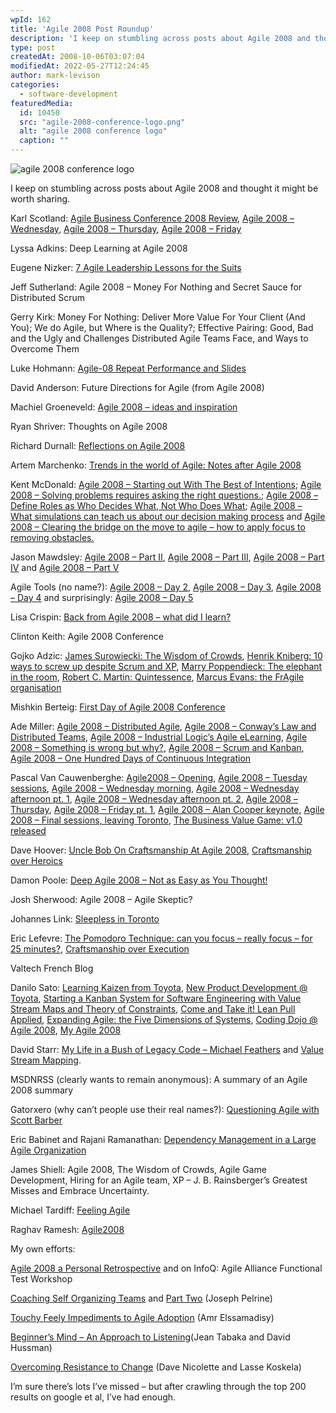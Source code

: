 ```yaml
---
wpId: 162
title: 'Agile 2008 Post Roundup'
description: 'I keep on stumbling across posts about Agile 2008 and thought it might be worth sharing. Karl Scotland: Agile Business Conference 2008 Review, Agile 2008 – Wednesday, Agile 2008 – Thursday, Agile 2008 – Friday Lyssa Adkins: Deep Learning at Agile 2008 Eugene Nizker: 7 Agile Leadership Lessons for the Suits Jeff Sutherland: Agile 2008 ...'
type: post
createdAt: 2008-10-06T03:07:04
modifiedAt: 2022-05-27T12:24:45
author: mark-levison
categories:
  - software-development
featuredMedia:
  id: 10450
  src: "agile-2008-conference-logo.png"
  alt: "agile 2008 conference logo"
  caption: ""
---
```



![agile 2008 conference logo](agile-2008-conference-logo.png)

I keep on stumbling across posts about Agile 2008 and thought it might be worth sharing.

Karl Scotland: [Agile Business Conference 2008 Review](https://availagility.wordpress.com/2008/09/26/agile-business-conference-2008-review/), [Agile 2008 – Wednesday](https://availagility.wordpress.com/2008/08/08/agile-2008-wednesday/), [Agile 2008 – Thursday](https://availagility.wordpress.com/2008/08/08/agile-2008-thursday/), [Agile 2008 – Friday](https://availagility.wordpress.com/2008/08/09/agile-2008-friday/)

Lyssa Adkins: Deep Learning at Agile 2008

Eugene Nizker: [7 Agile Leadership Lessons for the Suits](https://www.cio.com/article/447712/_Agile_Leadership_Lessons_for_the_Suits?contentId=447712&slug=&)

Jeff Sutherland: Agile 2008 – Money For Nothing and Secret Sauce for Distributed Scrum

Gerry Kirk: Money For Nothing: Deliver More Value For Your Client (And You); We do Agile, but Where is the Quality?; Effective Pairing: Good, Bad and the Ugly and Challenges Distributed Agile Teams Face, and Ways to Overcome Them

Luke Hohmann: [Agile-08 Repeat Performance and Slides](https://www.enthiosys.com/insights-tools/agile-08-repeat-performance-and-slides)

David Anderson: Future Directions for Agile (from Agile 2008)

Machiel Groeneveld: [Agile 2008 – ideas and inspiration](https://blog.xebia.com/2008/08/27/agile-2008-ideas-and-inspiration/)

Ryan Shriver: Thoughts on Agile 2008

Richard Durnall: [Reflections on Agile 2008](https://www.richarddurnall.com/?p=51)

Artem Marchenko: [Trends in the world of Agile: Notes after Agile 2008](https://agilesoftwaredevelopment.com/blog/artem/trends-in-agile-post-agile2008)

Kent McDonald: [Agile 2008 – Starting out With The Best of Intentions](https://blog.projectconnections.com/project_practitioners/2008/08/agile-2008-star.html); [Agile 2008 – Solving problems requires asking the right questions.](https://blog.projectconnections.com/project_practitioners/2008/08/agile-2008---so.html); [Agile 2008 – Define Roles as Who Decides What, Not Who Does What](https://blog.projectconnections.com/project_practitioners/2008/08/agile-2008-defi.html); [Agile 2008 – What simulations can teach us about our decision making process](https://blog.projectconnections.com/project_practitioners/2008/08/agile-2008-what.html) and [Agile 2008 – Clearing the bridge on the move to agile – how to apply focus to removing obstacles.](https://blog.projectconnections.com/project_practitioners/2008/08/agile-2008-clea.html)

Jason Mawdsley: [Agile 2008 – Part II](https://ontherighttracc.blogspot.com/2008/08/agile-2008-part-ii.html), [Agile 2008 – Part III](https://ontherighttracc.blogspot.com/2008/08/agile-2008-part-iii.html), [Agile 2008 – Part IV](https://ontherighttracc.blogspot.com/2008/08/agile-2008-part-iv.html) and [Agile 2008 – Part V](https://ontherighttracc.blogspot.com/2008/08/agile-2008-part-v.html)

Agile Tools (no name?): [Agile 2008 – Day 2](https://agiletools.wordpress.com/2008/08/05/agile-2008-day-2/), [Agile 2008 – Day 3](https://agiletools.wordpress.com/2008/08/06/agile-2008-day-3/), [Agile 2008 – Day 4](https://agiletools.wordpress.com/2008/08/07/agile-2008-day-4/) and surprisingly: [Agile 2008 – Day 5](https://agiletools.wordpress.com/2008/08/08/agile-2008-day-5/)

Lisa Crispin: [Back from Agile 2008 – what did I learn?](https://lisacrispin.blogspot.com/2008/08/back-from-agile-2008-what-did-i-learn.html)

Clinton Keith: Agile 2008 Conference

Gojko Adzic: [James Surowiecki: The Wisdom of Crowds](https://gojko.net/2008/08/05/building-smart-teams/), [Henrik Kniberg: 10 ways to screw up despite Scrum and XP](https://gojko.net/2008/08/06/10-ways-to-screw-up-despite-scrum-and-xp/), [Marry Poppendieck: The elephant in the room](https://gojko.net/2008/08/07/paying-programmers-are-bonuses-bad-and-what-to-do-about-it/), [Robert C. Martin: Quintessence](https://gojko.net/2008/08/08/the-fifth-element-of-the-agile-manifesto/), [Marcus Evans: the FrAgile organisation](https://gojko.net/2008/08/08/adopting-agile-from-inside-learnings-from-the-bbc/)

Mishkin Berteig: [First Day of Agile 2008 Conference](https://www.agileadvice.com/2008/08/05/miscellaneous/first-day-of-agile-2008-conference/)

Ade Miller: [Agile 2008 – Distributed Agile](https://www.ademiller.com/blogs/tech/2008/08/agile-2008-distributed-agile/), [Agile 2008 – Conway’s Law and Distributed Teams](https://www.ademiller.com/blogs/tech/2008/08/agile-2008-conways-law-and-distributed-teams/), [Agile 2008 – Industrial Logic’s Agile eLearning](https://www.ademiller.com/blogs/tech/2008/08/agile-2008-industrial-logics-agile-elearning/), [Agile 2008 – Something is wrong but why?](https://www.ademiller.com/blogs/tech/2008/08/wrong-but-why/), [Agile 2008 – Scrum and Kanban](https://www.ademiller.com/blogs/tech/2008/08/agile-2008-scrum-and-kanban/), [Agile 2008 – One Hundred Days of Continuous Integration](https://www.ademiller.com/blogs/tech/2008/08/agile-2008-presentation/)

Pascal Van Cauwenberghe: [Agile2008 – Opening](https://blog.nayima.be/2008/08/05/agile2008-opening/), [Agile 2008 – Tuesday sessions](https://blog.nayima.be/2008/08/06/agile-2008-tuesday-sessions/), [Agile 2008 – Wednesday morning](https://blog.nayima.be/2008/08/06/agile-2008-wednesday-morning/), [Agile 2008 – Wednesday afternoon pt. 1](https://blog.nayima.be/2008/08/07/agile-2008-wednesday-afternoon-pt-1/), [Agile 2008 – Wednesday afternoon pt. 2](https://blog.nayima.be/2008/08/07/agile-2008-wednesday-afternoon-pt-2/), [Agile 2008 – Thursday](https://blog.nayima.be/2008/08/08/agile-2008-thursday/), [Agile 2008 – Friday pt. 1](https://blog.nayima.be/2008/08/08/agile-2008-friday-pt-1/), [Agile 2008 – Alan Cooper keynote,](https://blog.nayima.be/2008/08/12/agile-2008-alan-cooper-keynote/) [Agile 2008 – Final sessions, leaving Toronto](https://blog.nayima.be/2008/08/13/agile-2008-final-sessions-leaving-toronto/), [The Business Value Game: v1.0 released](https://blog.nayima.be/2008/08/15/the-business-value-game-v10-released/)

Dave Hoover: [Uncle Bob On Craftsmanship At Agile 2008](https://softwarecraftsmanship.oreilly.com/news/2008/8/8/uncle-bob-on-craftsmanship-at-agile-2008), [Craftsmanship over Heroics](https://softwarecraftsmanship.oreilly.com/news/2008/8/12/craftsmanship-over-heroics)

Damon Poole: [Deep Agile 2008 – Not as Easy as You Thought!](https://damonpoole.blogspot.com/2008/09/deep-agile-2008-not-as-easy-as-you.html)

Josh Sherwood: Agile 2008 – Agile Skeptic?

Johannes Link: [Sleepless in Toronto](https://blog.johanneslink.net/2008/08/07/sleepless-in-toronto/)

Eric Lefevre: [The Pomodoro Technique: can you focus – really focus – for 25 minutes?](https://ericlefevre.net/wordpress/2008/08/06/the-pomodoro-technique-can-you-focus-really-focus-for-25-minutes/), [Craftsmanship over Execution](https://ericlefevre.net/wordpress/2008/09/04/craftsmanship-over-execution/)

Valtech French Blog

Danilo Sato: [Learning Kaizen from Toyota](https://www.dtsato.com/blog/2008/09/03/agile-2008-learning-kaizen-from-toyota/), [New Product Development @ Toyota](https://www.dtsato.com/blog/2008/09/02/agile-2008-new-product-development-toyota/), [Starting a Kanban System for Software Engineering with Value Stream Maps and Theory of Constraints](https://www.dtsato.com/blog/2008/08/28/agile-2008-starting-a-kanban-system-for-software-engineering-with-value-stream-maps-and-theory-of-constraints/), [Come and Take it! Lean Pull Applied](https://www.dtsato.com/blog/2008/08/26/agile-2008-lean-pull-applied/), [Expanding Agile: the Five Dimensions of Systems](https://www.dtsato.com/blog/2008/08/26/agile-2008-expanding-agile-the-five-dimensions-of-systems/), [Coding Dojo @ Agile 2008](https://www.dtsato.com/blog/2008/08/12/coding-dojo-agile-2008/), [My Agile 2008](https://www.dtsato.com/blog/2008/08/12/my-agile-2008/)

David Starr: [My Life in a Bush of Legacy Code – Michael Feathers](https://www.pluralsight.com/community/blogs/starr/archive/2008/08/06/my-life-in-a-bush-of-legacy-code-michael-feathers.aspx) and [Value Stream Mapping](https://www.pluralsight.com/community/blogs/starr/archive/2008/08/06/value-stream-mapping.aspx).

MSDNRSS (clearly wants to remain anonymous): A summary of an Agile 2008 summary

Gatorxero (why can’t people use their real names?): [Questioning Agile with Scott Barber](https://devxero.wordpress.com/2008/08/06/agile-2008-questioning-agile-with-scott-barber/)

Eric Babinet and Rajani Ramanathan: [Dependency Management in a Large Agile Organization](https://devxero.wordpress.com/2008/08/07/agile-2008-dependency-management-in-a-large-agile-organization/)

James Shiell: Agile 2008, The Wisdom of Crowds, Agile Game Development, Hiring for an Agile team, XP – J. B. Rainsberger’s Greatest Misses and Embrace Uncertainty.

Michael Tardiff: [Feeling Agile](https://feeling-agile.com/)

Raghav Ramesh: [Agile2008](https://ragstorooks.wordpress.com/2008/08/19/agile2008/)

My own efforts:

[Agile 2008 a Personal Retrospective](/blog/agile-2008-a-personal-retrospective.html) and on InfoQ: Agile Alliance Functional Test Workshop

[Coaching Self Organizing Teams](https://www.infoq.com/news/2008/08/coaching_teams) and [Part Two](/blog/coaching-self-organizing-teams.html) (Joseph Pelrine)

[Touchy Feely Impediments to Agile Adoption](https://www.infoq.com/news/2008/08/agile_impediments) (Amr Elssamadisy)

[Beginner’s Mind – An Approach to Listening](https://www.infoq.com/news/2008/08/beginners_mind)(Jean Tabaka and David Hussman)

[Overcoming Resistance to Change](https://www.infoq.com/news/2008/08/overcoming_resistance) (Dave Nicolette and Lasse Koskela)

I’m sure there’s lots I’ve missed – but after crawling through the top 200 results on google et al, I’ve had enough.